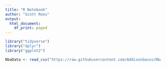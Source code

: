```yaml
---
title: "R Notebook"
author: "Scott Roes"
output:
  html_document:
    df_print: paged
---
```


```r
library("tidyverse")
library("dplyr")
library("ggplot2")

NbaData <- read_csv("https://raw.githubusercontent.com/AddisonGauss/NbaData2015-2016/master/NBApoints.csv")

```
```r




```



